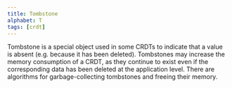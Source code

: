 ```yaml
---
title: Tombstone
alphabet: T
tags: [crdt]
---
```


Tombstone is a special object used in some CRDTs to indicate that a value is absent (e.g. because it has been deleted). Tombstones may increase the memory consumption of a CRDT, as they continue to exist even if the corresponding data has been deleted at the application level. There are algorithms for garbage-collecting tombstones and freeing their memory.